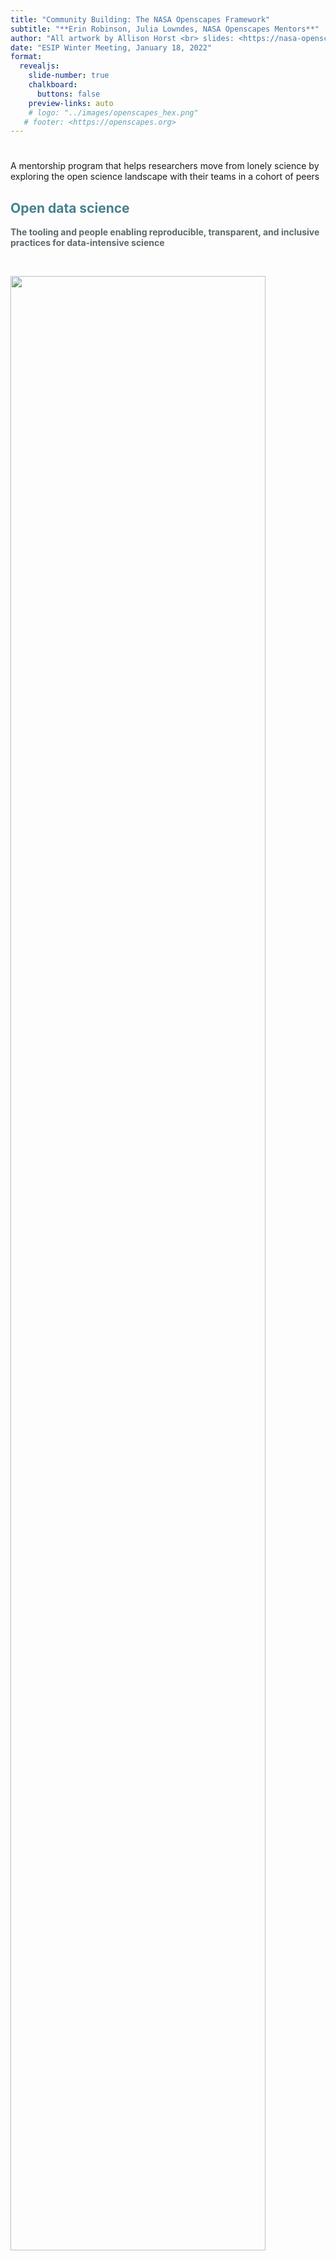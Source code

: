 ```yaml
---
title: "Community Building: The NASA Openscapes Framework" 
subtitle: "**Erin Robinson, Julia Lowndes, NASA Openscapes Mentors**"
author: "All artwork by Allison Horst <br> slides: <https://nasa-openscapes.github.io>"
date: "ESIP Winter Meeting, January 18, 2022"
format:
  revealjs: 
    slide-number: true
    chalkboard: 
      buttons: false
    preview-links: auto
    # logo: "../images/openscapes_hex.png"
   # footer: <https://openscapes.org>
---
```



# {background-image=images/openscapes_champions_landscape.png} 

::: {.notes}
A mentorship program that helps researchers move from lonely science by exploring the open science landscape with their teams in a cohort of peers
:::

## [Open data science]{style="color:#45818e"}


[**The tooling and people enabling reproducible, transparent, and inclusive practices for data-intensive science**]{style="color:#5E696C"}

<br>

![](images/feedbackloop_w_text.png){width=90% fig-align="center"}

::: {.notes}
A beautiful feedback loop: Using similar tooling promotes and streamlines teamwork. And teamwork better equips you to learn new tooling. With this shared mindset, the idea of team becomes ever-broadening, along with your abilities to adapt to an evolving softwarescape.
:::

## [Create space for discussions]{style="color:#45818e"}

::: {.columns}

::: {.column width="50%"}

![](images/zoom_champions_inaugural.png){width=92% fig-align="center"} 

[**Champions Cohort Calls**]{style="color:#45818e"}

[\~7 research teams]{style="color:#5E696C"}

[2x/month]{style="color:#5E696C"}

:::

::: {.column width="50%"}

![](images/openscapes_seaside_chats.jpg){width=92% fig-align="center"} 

[**Seaside Chats**]{style="color:#45818e"}

[Individual teams]{style="color:#5E696C"}

[2x/month]{style="color:#5E696C"}


:::

::::



## [Open data science in action]{style="color:#45818e"}

![](images/feedbackloop_ex_github.png)

# {background-color="#45818e"} 


**"This isn't just about coding & GitHub, it's about changing the way we do science"** - Dr. Malin Pinsky, Rutgers*

<br>

**"Openscapes has created a new way of thinking about merging empathy and science. That's an invaluable gift to me."** - Dr. Halley Froehlich, UCSB

<br>

**"Openscapes gave me a perspective of how all these open data science tools work together and can be used to bring natural resource conservation and ecology into the 21st century."** - Researcher, NOAA National Marine Fisheries Service 


## [Working more openly and inclusively]{style="color:#45818e"}


![](images/openscapes_theory_of_change.png){fig-align="center"} 

::: {.notes}
Reframe data-intensive research as collaborative effort not an individual burden. students participate in research faster • grant money goes further • co-creating norms promoting diversity, equity & inclusion • new collaborations • on/offboarding • leadership

Biggest lesson: power of research teams & data science to normalize open science
:::

## [Openscapes approach]{style="color:#45818e"}
[[*https://openscapes.org/approach*]{style="color:#45818E"}](https://openscapes.org/approach)

[**Researcher-centered, focused on teams.** Practice and feel safe working openly w/ yourself & your team; then ease into more.]{style="color:#5E696C"}

[**Create space & place to explore & learn.** Cohort Calls, Seaside Chats, Co-Working; GitHub, R, Python, Quarto, Google Drive, Slack; Efficiency Tips & Inclusion Tips.]{style="color:#5E696C"}

[**Cultivate relationships & real connections.** Welcoming folks with diverse backgrounds; meeting where they are; skills to empower immediate work; kinder science.]{style="color:#5E696C"}

[**Learning & iterating, openly.** Not a checklist but a continual practice. Imperfect and messy.]{style="color:#5E696C"}


## [NASA Earthdata & Openscapes]{style="color:#45818e"}


**Supporting Earthdata research teams' migration to the cloud**

<br>

[**The overarching vision**]{style="color:#666666"} [is to support scientific researcher teams using NASA EOSDIS data as they migrate their workflows to the cloud. We are doing this working with NASA Distributed Active Archive Centers (DAACs) over three years by:]{style="color:#666666"}

- [**Develop a cross-DAAC Mentor community**]{style="color:#666666"}
- [**Empower science teams through the Champions program**]{style="color:#666666"}
- [**Scale the Champions program with DAAC Mentors**]{style="color:#666666"} 

[[*https://nasa-openscapes.github.io*]{style="color:#45818E"}](https://nasa-openscapes.github.io)
![](images/nasa-openscapes.png){width=10% fig-align="right"} 

::: {.notes}
- Develop a cross-DAAC Mentor community [of collaborative cloud data instructors, that co-create, curate, and use shared resources ("make once, use often")
- Empower science teams through the Champions programto migrate their download- intensive data analysis workflows to the cloud and open, kinder science
- Scale the Openscapes Champions program with DAAC Mentorsto support more teams transforming their workflows towards open, kinder science and the cloud
:::

## [NASA DAAC Openscapes Mentors]{style="color:#45818e"}

![](images/openscapes_champions_mentors.png){width=70%} 

[Support Mentors towards establishing a common set of NASA Earthdata tutorials that they can then build off their DAAC-specific and science examples]{style="color:#595959"}

- [**Create space & place**]{style="color:#45818E"}

- [**Focus on the common**]{style="color:#45818E"}

- [**Reuse existing**]{style="color:#45818E"}

- [**Contribute to fill gaps - and do so openly**]{style="color:#45818E"}


## [**2021 Cloud Hackathon**]{style="color:#45818e"}


![](images/zoom_2021_nasa_cloud_hackathon.png){fig-align="center"} 


[**65 Openscapes 2i2c JupyterHub AWS instances**]{style="color:#45818E"}

[**50 forks of the Cloud Hackathon GitHub repo**]{style="color:#45818E"}

[**8 hack-team projects presented on Day 5**]{style="color:#45818E"}


## [**2021 Cloud Hackathon Book**]{style="color:#45818e"}

[[*https://nasa-openscapes.github.io/2021-Cloud-Hackathon/*]{style="color:#45818E"}](https://nasa-openscapes.github.io/2021-Cloud-Hackathon/)

![](images/screenshot_2021_cloud_hackathon_book.png){width=70% fig-align="center"} 

# {background-color="#45818e"} 

**"It was a really great week. The tutorials were AMAZING. Everyone did a great job, and everyone was very nice. I really appreciated welcoming environment. I don't have a strong python background. But I was supported in learning all around"** - Hackathon Participant

<br>

**It's worth investing the extra time required to become familiar with cloud computing and the newer python libraries to access and manipulate satellite data. The few hundred lines of code I wrote this week will replace several thousand lines of old code using just numpy! It's also a heck of a lot easier to read and use.** - Hackathon Participant


## [Blog summaries & future work]{style="color:#45818e"}

<br>

[[earthdata.nasa.gov]{style="color:#45818E"}](https://earthdata.nasa.gov/learn/articles/2021-cloud-hackathon)

[[podaac.jpl.nasa.gov]{style="color:#45818E"}](https://podaac.jpl.nasa.gov/announcements/2021-12-15-The-2021-Cloud-Hackathon)

<br>

The tutorials were fantastic, but I struggled to figure out **when** to use the various methods we learned in the tutorials.


## [Tooling & norms for co-creating]{style="color:#45818e"}

![](images/feedbackloop_ex_cocreating.png)

## [Open science as part of the climate movement]{style="color:#45818e"}

![](images/screenshot_ipcc.png){width=60%} ![](images/screenshot_all_we_can_save.png){width=20%}

["**We** speaks to the collective, to collaboration, to community. Addressing the climate crisis...will take everyone."]{style="color:#45818E"}

["**We** speaks to justice...We cannot, we must not, go it alone"]{style="color:#45818E"}

[*Ayana Elizabeth Johnson & Katharine Wilkinson*]{style="color:#45818E"}

# {background-image=images/openscapes_champions_landscape.png} 

::: {.notes}

:::

## [Join us!]{style="color:#45818e"}

<br>

![](images/openscapes_hex.png)

[**NASA Champions Cohort March-April 2022.**]{style="color:#45818E"}

[Learn with your team with a cohort of peers]{style="color:#45818E"}

[Nominate your team by February 1!]{style="color:#45818E"}

[[*nasa-openscapes.github.io/champions*]{style="color:#45818E"}](https://nasa-openscapes.github.io/champions)

<br>

[**ESIP Session: Better Science for Future Us**]{style="color:#45818E"}

[Open science in government]{style="color:#45818E"}

[Friday, Jan 21, 2022 11-12:30 EST]{style="color:#45818E"}

[Details:]{style="color:#45818E"} [*https://sched.co/qkp5*](https://sched.co/qkp5)

## [Thank you to the DAAC Mentors!]{style="color:#45818e"}

![](images/zoom_2021_nasa_mentors.png)

## [Thank you!]{style="color:#45818e"}

We're looking forward to working together!

<br>

![](images/openscapes_hex.png)

slides: <https://nasa-openscapes.github.io/about>

Twitter: [@openscapes](https://twitter.com/openscapes) 

Web: [openscapes.org](https://openscapes.org); [nasa-openscapes.github.io](https://nasa-openscapes.github.io)

Openscapes artwork by Allison Horst


---

:::: {.columns}

::: {.column width="50%"}
![](images/openscapes_fox.png){width=50%} 

[**Erin Robinson, MSc**]{style="color:#5E696C"}

[Co-Director, Openscapes]{style="color:#5E696C"}

[Metadata Game Changers]{style="color:#5E696C"}

[@connector_erin]{style="color:#5E696C"}

![](images/metadatagamechangers_logo.png){width=20%}

:::

::: {.column width="50%"}
![](images/openscapes_hedgehog.png){width=40%}

[**Julia Stewart Lowndes, PhD**]{style="color:#5E696C"}

[Co-Director, Openscapes]{style="color:#5E696C"}

[NCEAS, UCSB]{style="color:#5E696C"}

[@juliesquid]{style="color:#5E696C"}

![](images/nceas_logo.png){width=12%}
:::

::::


